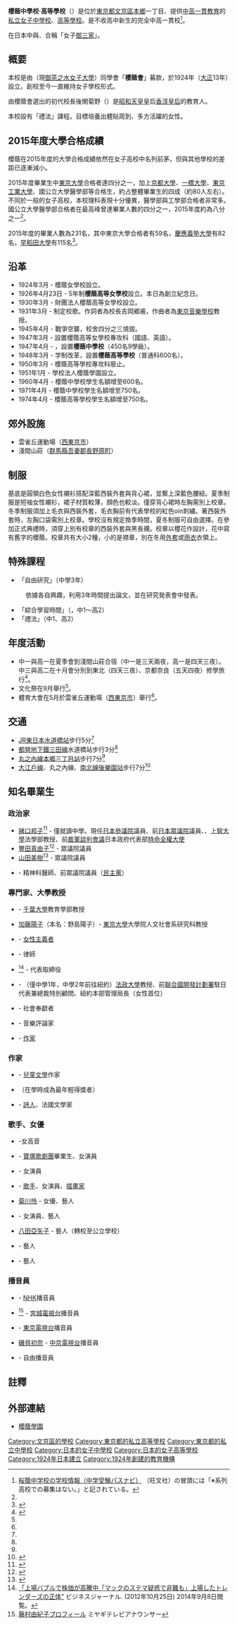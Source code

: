 {{高中
 |名稱          =  櫻蔭中學校·高等學校
 |圖像          =  Ouin.jpg
 |圖像大小      = 250px
 |圖像說明      = 
 |外文名稱      = 桜蔭中学校・高等学校
 |校訓          = 勤勉 ・温雅 ・聡明であれ<br>責任を重んじ、礼儀を厚くし、よき社会人であれ
 |理念          = 
 |建校          =1924年（大正13年）
 |閉校          =
 |復校          =
 |校慶日        = 4月23日
 |類型          = [[私立學校|私立學校]]
 |共學或別學    = [[男女別學|男女別學]]（女校）
 |宗教          =
 |課程          = 全日制課程
 |單位制或學年制= 學年制
 |學科          = 普通科
 |學期          = 3學期制
 |年級          =
 |班級          = 
 |創立者        = 
 |校長          = 佐佐木和枝
 |副校長        =
 |教師          =83人
 |職工          =18人
 |學生          =中學720人<br />高校720人
 |面積          =6,949㎡
 |建築面積      =
 |舊校名        = 櫻蔭女學校<br>櫻蔭高等女學校
 |free_label    = 高校代碼
 |free_text     = 13566G
 |free_label2    =
 |free_text2     = 
 |free_label3    =
 |free_text3     = 
 |free_label4    =
 |free_text4     = 
 |free_label5    =
 |free_text5     = 
 |體育項目      =
 |校色          =  
 |刊物          =
 |吉祥物        =
 |隸屬          = 學校法人櫻蔭學園
 |學區          =
 |地址          = [[東京都|東京都]][[文京區|文京區]][[本鄉_(文京區)|本鄉]]一丁目5番25號
 |座標          =  {{coord|35|42|13.3|N|139|45|24|E|format=dms|type:edu|display=inline,title}}
 |郵編          = 113-0033
 |電話          = 
 |網站          =  {{URL|http://www.oin.ed.jp/}}
 |標誌          = <!--必須使用[[File:|225px]] -->
 |腳註          =
}}
'''櫻蔭中學校·高等學校'''（{{jpn|j=桜蔭中学校・高等学校|hg=おういんちゅうがっこう・こうとうがっこう}}）是位於[[東京都|東京都]][[文京區|文京區]][[本鄉_(文京區)|本鄉]]一丁目、提供[[中高一貫教育|中高一貫教育]]的[[私立學校|私立]][[男女別學|女子]][[中學校|中學校]]、[[高等學校_(日本)|高等學校]]。是不收高中新生的完全中高一貫校<ref>[http://koukou.passnavi.com/index.php/jsearch?id=60100 桜蔭中学校の学校情報（中学受験パスナビ）] {{Wayback|url=http://koukou.passnavi.com/index.php/jsearch?id=60100 |date=20150915011133 }}（旺文社）の冒頭には「※系列高校での募集はない。」と記されている。</ref>。

在日本{{link-ja|中學入試|中学受験}}中與{{link-ja|女子學院中學校·高等學校|女子学院中学校・高等学校|女子學院中學校}}、{{link-ja|雙葉中學校·高等學校|雙葉中学校・高等学校|雙葉中學校}}合稱「女子[[御三家|御三家]]」。

== 概要 ==
本校是由{{link-ja|東京女子高等師範學校|東京女子高等師範学校}}（現[[御茶之水女子大學|御茶之水女子大學]]）同學會「'''櫻蔭會'''」募款，於1924年（[[大正|大正]]13年）設立。創校至今一直維持女子學校形式。

由櫻蔭會選出的初代校長後閑菊野（{{jpn|j=後閑キクノ}}）是[[昭和天皇|昭和天皇]]皇后[[香淳皇后|香淳皇后]]的教育人。

本校設有「禮法」課程。目標培養出體貼周到、多方活躍的女性。

== 2015年度大學合格成績 ==
櫻蔭在2015年度的大學合格成績依然在女子高校中名列前茅，但與其他學校的差距已逐漸減小。

2015年度畢業生中[[東京大學|東京大學]]合格者達四分之一，加上[[京都大學|京都大學]]、[[一橋大學|一橋大學]]、[[東京工業大學|東京工業大學]]、國公立大學醫學部等合格生，約占整體畢業生的四成（約80人左右）。不同於一般的女子高校，本校理科表現十分優異，醫學部與工學部合格者非常多。國公立大學醫學部合格者在最高峰曾達畢業人數的四分之一，2015年度約為八分之一<ref name="university"/>。

2015年度的畢業人數為231名，其中東京大學合格者有59名，[[慶應義塾大學|慶應義塾大學]]有82名，[[早稻田大學|早稻田大學]]有115名<ref name="university">{{Cite web |url=http://www.oin.ed.jp/index2.htm |title=桜蔭学園 進路状況 |access-date=2017-04-09 |archive-url=https://web.archive.org/web/20170609171118/http://www.oin.ed.jp/index2.htm |archive-date=2017-06-09 |dead-url=yes }}</ref>。

== 沿革 ==
*1924年3月 - 櫻蔭女學校設立。
*1926年4月23日 - 5年制'''櫻蔭高等女學校'''設立。本日為創立紀念日。
*1930年3月 - 財團法人櫻蔭高等女學校設立。
*1931年3月 - 制定校歌。作詞者為{{link-ja|東京女子高等師範學校|東京女子高等師範学校}}校長吉岡郷甫，作曲者為[[東京音樂學校|東京音樂學校]]教授{{link-ja|信時潔|信時潔}}。
*1945年4月 - 戰爭空襲，校舍四分之三燒毀。
*1947年3月 - 設置櫻蔭高等女學校專攻科（國語、英語）。
*1947年4月 - {{link-ja|學制改革|学制改革}}，設置'''櫻蔭中學校'''（450名9學級）。
*1948年3月 - 学制改革，設置'''櫻蔭高等學校'''（普通科600名）。
*1950年3月 - 櫻蔭高等學校專攻科廢止。
*1951年1月 - 學校法人櫻蔭學園設立。
*1960年4月 - 櫻蔭中學校學生名額增至600名。
*1971年4月 - 櫻蔭中學校學生名額增至750名。
*1974年4月 - 櫻蔭高等學校學生名額增至750名。

== 郊外設施 ==
*雲雀丘運動場（[[西東京市|西東京市]]{{link-ja|雲雀丘 (東京都)|ひばりが丘 (東京都)|雲雀丘}}）
*淺間山莊（[[群馬縣|群馬縣]][[吾妻郡|吾妻郡]][[長野原町|長野原町]]{{link-ja|北輕井澤|北軽井沢}}）

== 制服 ==
基底是圓領白色女性襯衫搭配深藍西裝外套與背心裙，並繫上深藍色腰紐。夏季制服是短袖女性襯衫，裙子材質較薄，顏色也較淡。僅穿背心裙時左胸需別上校章。冬季制服須加上毛衣與西裝外套，毛衣胸前有代表學校的紅色oin刺繡。著西裝外套時，左胸口袋需別上校章。學校沒有規定換季時間，夏冬制服可自由選擇。在參加正式典禮時，須穿上別有校章的西裝外套與黑長襪。校章以櫻花作設計，花中寫有舊字的櫻蔭。校章共有大小2種，小的是襟章，別在冬用[[外套|外套]]或[[雨衣|雨衣]]衣領上。

== 特殊課程 ==
*「自由研究」（中學3年）
:依據各自興趣，利用3年時間提出論文，並在研究発表會中發表。
*「綜合學習時間」（{{jpn|j=総合的な学習の時間}}，中1～高2）
*「禮法」（中1、高2）

== 年度活動 ==
*中一與高一在夏季會到淺間山莊合宿（中一是三天兩夜，高一是四天三夜）。中三與高二在十月會分別到東北（四天三夜）、京都奈良（五天四夜）修學旅行<ref name="event">{{Cite web |url=http://www.oin.ed.jp/index2.htm |title=桜蔭学園 学校生活 |access-date=2017-04-09 |archive-url=https://web.archive.org/web/20170609171118/http://www.oin.ed.jp/index2.htm |archive-date=2017-06-09 |dead-url=yes }}</ref>。
*文化祭在9月舉行<ref name="event"/>。
*體育大會在5月於雲雀丘運動場（[[西東京市|西東京市]]）舉行<ref name="event"/>。

==交通==
*[[JR東日本|JR東日本]][[水道橋站|水道橋站]]步行5分<ref name="access"/>
*[[都營地下鐵|都營地下鐵]][[都營地下鐵三田線|三田線]]水道橋站步行3分<ref name="access"/>
*[[東京地下鐵丸之內線|丸之內線]][[本鄉三丁目站|本鄉三丁目站]]步行7分<ref name="access"/>
*[[都營地下鐵大江戶線|大江戶線]]、丸之內線、[[東京地下鐵南北線|南北線]][[後樂園站|後樂園站]]步行7分<ref name="access">{{Cite web |url=http://www.oin.ed.jp/index2.htm |title=桜蔭学園 交通案内 |access-date=2017-04-09 |archive-url=https://web.archive.org/web/20170609171118/http://www.oin.ed.jp/index2.htm |archive-date=2017-06-09 |dead-url=yes }}</ref>

== 知名畢業生 ==
=== 政治家 ===
*[[猪口邦子|猪口邦子]]<ref>{{Cite web |url=http://www.kunikoinoguchi.jp/profile/index.html |title=公式ホームページ プロフィール |access-date=2017-04-09 |archive-date=2020-07-01 |archive-url=https://web.archive.org/web/20200701084623/http://www.kunikoinoguchi.jp/profile/index.html |dead-url=no }}</ref> - 僅就讀中學。現任[[日本參議院|日本參議院]]議員、前[[日本眾議院|日本眾議院]]議員、{{link-ja|內閣府特命擔當大臣（少子化、性別平等擔當）|内閣府特命担当大臣（少子化・男女共同参画担当）|少子化、性別平等擔當大臣}}、[[上智大學|上智大學]]法學部教授、前[[裁軍談判會議|裁軍談判會議]]日本政府代表部[[特命全權大使|特命全權大使]]
*[[豐田真由子|豐田真由子]]<ref>{{Cite web |url=http://toyotamayuko.com/profile.html |title=公式ホームページ プロフィール |access-date=2017-04-09 |archive-url=https://web.archive.org/web/20170529182552/http://toyotamayuko.com/profile.html |archive-date=2017-05-29 |dead-url=yes }}</ref> - 眾議院議員
*[[山田美樹|山田美樹]]<ref>{{Cite web |url=http://miki-yamada.com/profile |title=山田美樹Official Website プロフィール |access-date=2017-04-09 |archive-date=2020-11-03 |archive-url=https://web.archive.org/web/20201103141803/http://miki-yamada.com/profile |dead-url=no }}</ref> - 眾議院議員
*{{link-ja|水島廣子|水島広子}} - 精神科醫師、前眾議院議員（[[民主黨_(1998年)|民主黨]]）

=== 專門家、大學教授 ===
*{{link-ja|佐藤宗子|佐藤宗子}} - [[千葉大學|千葉大學]]教育學部教授
*[[加藤陽子|加藤陽子]]（本名：野島陽子）- [[東京大學|東京大學]]大學院人文社會系研究科教授
*{{link-ja|飯島愛子 (女性解放活動家)|飯島愛子 (ウーマンリブ活動家)|飯島愛子}} - [[女性主義者|女性主義者]]
*{{link-ja|土井香苗|土井香苗}} - 律師
*{{link-ja|經澤香保子|経沢香保子}}<ref>[http://biz-journal.jp/2012/10/post_902.html 「上場バブルで株価が高騰中「マックのステマ疑惑で非難も」上場したトレンダーズの正体”] {{webarchive|url=https://web.archive.org/web/20170107135723/http://biz-journal.jp/2012/10/post_902.html |date=2017-01-07 }}ビジネスジャーナル. (2012年10月25日) 2014年9月8日閲覧。</ref> - {{link-ja|Trenders|トレンダーズ}}代表取締役
*{{link-ja|弓削昭子|弓削昭子}} - （僅中學1年，中學2年前往紐約）[[法政大學|法政大學]]教授、前[[聯合國開發計劃署|聯合國開發計劃署]]駐日代表兼總裁特別顧問、紐約本部管理局長（女性首位）
*{{link-ja|北原怜子|北原怜子}} - 社會奉獻者
*{{link-ja|室田尚子|室田尚子}} - 音樂評論家
*{{link-ja|淺野素女|浅野素女}} - [[作家|作家]]

=== 作家 ===
*{{link-ja|乙骨淑子|乙骨淑子}} - [[兒童文學|兒童文學]]作家
*{{link-ja|篠原一 (作家)|篠原一 (作家)|篠原一}} （在學時成為{{link-ja|文學界新人賞|文學界新人賞}}最年輕得獎者）
*{{link-ja|多田智滿子|多田智満子}}  - [[詩人|詩人]]、法國文學家

=== 歌手、女優 ===
*{{link-ja|長島伸子|長島伸子}} -女高音
*{{link-ja|東郷晴子|東郷晴子}} - [[寶塚歌劇團|寶塚歌劇團]]畢業生、女演員
*{{link-ja|野村昭子|野村昭子}} - 女演員
*{{link-ja|水森亞土|水森亜土}} - [[歌手|歌手]]、女演員、[[插畫家|插畫家]]
*[[菊川怜|菊川怜]] - 女優、藝人
*{{link-ja|楠城華子|楠城華子}} - 女演員、藝人
*[[八田亞矢子|八田亞矢子]] - 藝人（轉校至公立學校）
*{{link-ja|松江由紀子|松江由紀子}} - 藝人
*{{link-ja|三浦奈保子|三浦奈保子}} - 藝人

=== 播音員 ===
*{{link-ja|黑崎惠|黒崎めぐみ}} - [[日本放送協會|NHK]]播音員
*{{link-ja|藤村由紀子|藤村由紀子}}<ref>[http://www.good-m.net/parsonal/45_fujimura/index.html 藤村由紀子プロフィール] {{Wayback|url=http://www.good-m.net/parsonal/45_fujimura/index.html |date=20200221192618 }}ミヤギテレビアナウンサー</ref> - [[宮城電視台|宮城電視台]]播音員
*{{link-ja|繁田美貴|繁田美貴}} - [[東京電視台|東京電視台]]播音員
*[[磯貝初奈|磯貝初奈]] - [[中京電視台|中京電視台]]播音員
*{{link-ja|莊司典子|荘司典子}} - 自由播音員

== 註釋 ==
{{Reflist}}

== 外部連結 ==
*[http://www.oin.ed.jp/ 櫻蔭學園] {{Wayback|url=http://www.oin.ed.jp/ |date=20210118143400 }}

{{DEFAULTSORT:Oin}}
[[Category:文京區的學校|Category:文京區的學校]]
[[Category:東京都的私立高等學校|Category:東京都的私立高等學校]]
[[Category:東京都的私立中學校|Category:東京都的私立中學校]]
[[Category:日本的女子中學校|Category:日本的女子中學校]]
[[Category:日本的女子高等學校|Category:日本的女子高等學校]]
[[Category:1924年日本建立|Category:1924年日本建立]]
[[Category:1924年創建的教育機構|Category:1924年創建的教育機構]]